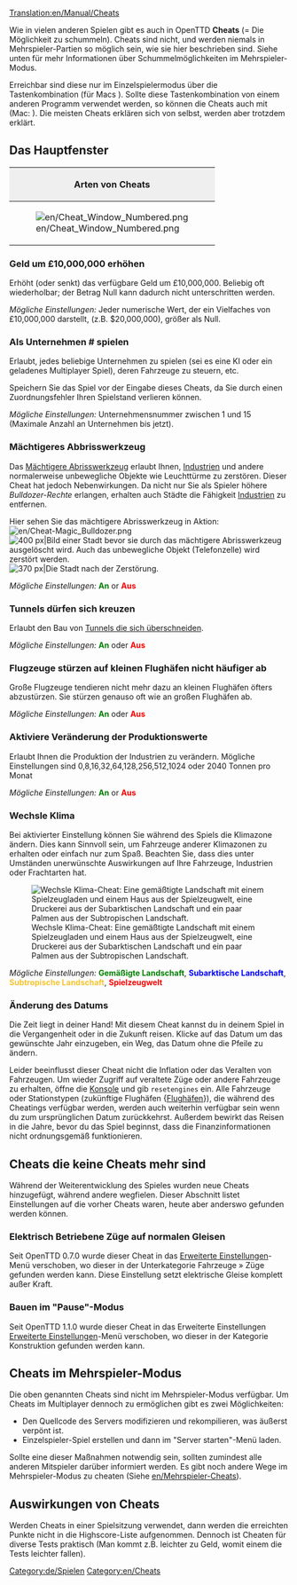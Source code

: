 [[Translation:en/Manual/Cheats]]

[[Category:de/Spielen]]
[[Category:en/Cheats]]
<!--{{Table of contents}} //Muss die rein? Kann sich der Benutzer doch auch einstellen.-->

{{de/Übersetzung|Cheats|99}}

Wie in vielen anderen Spielen gibt es auch in OpenTTD '''Cheats''' (= Die Möglichkeit zu schummeln). Cheats sind nicht, und werden niemals in Mehrspieler-Partien so möglich sein, wie sie hier beschrieben sind. Siehe unten für mehr Informationen über Schummelmöglichkeiten im Mehrspieler-Modus.

{{en/Warning| Mit Cheats betrügt man seine Mitspieler. Man beachte, dass diese Schande für alle Ewigkeit in Erinnerung bleiben wird. (Das bedeutet, dass die Benutzung von Cheats in deinem Speicherstand vermerkt wird).}}

Erreichbar sind diese nur im Einzelspielermodus über die Tastenkombination {{en/Keypress|Strg|Alt|C}} (für Macs {{en/Keypress|Strg|Cmd|C}}). Sollte diese Tastenkombination von einem anderen Programm verwendet werden, so können die Cheats auch mit {{en/Keypress|Strg|Alt|Windows|C}} (Mac: {{en/Keypress|Strg|Alt⌥|C}}).
Die meisten Cheats erklären sich von selbst, werden aber trotzdem erklärt.


==Das Hauptfenster==
{|border="2" cellspacing="4" cellpadding="3" rules="all" style="margin:1em 1em 1em 0; border:solid 1px #AAAAAA;"
!colspan="4" style="background:#efefef;"| Arten von Cheats
|-
| rowspan="10"|[[File:en/Cheat Window Numbered.png|frame|center]]
| style="background:#efefef;"|'''Type'''
|-
| [[en/Manual/Cheats#increase-money-by-ps10000000|1. Mehr Geld]]
|-
| [[en/Manual/Cheats#playing-as-company|2. Als Unternehmen # spielen]]
|-
| [[en/Manual/Cheats#magic-bulldozer|3. Mächtigeres Abrisswerkzeug]]
|-
| [[en/Manual/Cheats#tunnels-may-cross-each-other|4. Tunnel dürfen sich kreuzen]]
|-
| [[en/Manual/Cheats#jetplanes-will-not-crash-frequently-on-small-airports|5. Große Flugzeuge stürzen auf kleinen Flughäfen nicht öfter ab]]
|-
| [[en/Manual/Cheats#enable-modifying-production-values|6. Produktionswerte modifizieren]]
|-
| [[en/Manual/Cheats#switch-climate|7. Klima ändern]]
|-
| [[en/Manual/Cheats#change-date|8. Datum ändern]]
|}

===Geld um £10,000,000 erhöhen===
Erhöht (oder senkt) das verfügbare Geld um £10,000,000. Beliebig oft wiederholbar; der Betrag Null kann dadurch nicht unterschritten werden.

''Mögliche Einstellungen:'' Jeder numerische Wert, der ein Vielfaches von £10,000,000 darstellt, (z.B. $20,000,000), größer als Null.

===Als Unternehmen # spielen===
Erlaubt, jedes beliebige Unternehmen zu spielen (sei es eine KI oder ein geladenes Multiplayer Spiel), deren Fahrzeuge zu steuern, etc.

Speichern Sie das Spiel vor der Eingabe dieses Cheats, da Sie durch einen Zuordnungsfehler Ihren Spielstand verlieren können.

''Mögliche Einstellungen:'' Unternehmensnummer zwischen 1 und 15 (Maximale Anzahl an Unternehmen bis jetzt).

===Mächtigeres Abbrisswerkzeug===
Das [[de/Mächtigeres Abrisswerkzeug|Mächtigere Abrisswerkzeug]] erlaubt Ihnen, [[de/Manual/Industrie|Industrien]] und andere normalerweise unbewegliche Objekte wie Leuchttürme zu zerstören. Dieser Cheat hat jedoch Nebenwirkungen. Da nicht nur Sie als Spieler höhere ''Bulldozer-Rechte'' erlangen, erhalten auch Städte die Fähigkeit [[de/Manual/Industrie|Industrie]]n zu entfernen. 

Hier sehen Sie das mächtigere Abrisswerkzeug in Aktion: [[File:en/Cheat-Magic Bulldozer.png]]
[[File:en/Town Before.png|thumb|left|400 px|Bild einer Stadt bevor sie durch das mächtigere Abrisswerkzeug ausgelöscht wird. Auch das unbewegliche Objekt (Telefonzelle) wird zerstört werden.]]
[[File:en/Town After.png|thumb|center|370 px|Die Stadt nach der Zerstörung.]]
{{en/-}}

''Mögliche Einstellungen:'' <span style="color:green">'''An'''</span> or <span style="color:red">'''Aus'''</span>

===Tunnels dürfen sich kreuzen===
Erlaubt den Bau von [[de/Kreuzende Tunnels|Tunnels die sich überschneiden]].

''Mögliche Einstellungen:'' <span style="color:green">'''An'''</span> oder <span style="color:red">'''Aus'''</span>

===Flugzeuge stürzen auf kleinen Flughäfen nicht häufiger ab===
Große Flugzeuge tendieren nicht mehr dazu an kleinen Flughäfen öfters abzustürzen. Sie stürzen genauso oft wie an großen Flughäfen ab.

''Mögliche Einstellungen:'' <span style="color:green">'''An'''</span> oder <span style="color:red">'''Aus'''</span>

===Aktiviere Veränderung der Produktionswerte===
Erlaubt Ihnen die Produktion der Industrien zu verändern. Mögliche Einstellungen sind 0,8,16,32,64,128,256,512,1024 oder 2040 Tonnen pro Monat

''Mögliche Einstellungen:'' <span style="color:green">'''An'''</span> or <span style="color:red">'''Aus'''</span>

===Wechsle Klima===
Bei aktivierter Einstellung können Sie während des Spiels die Klimazone ändern. Dies kann Sinnvoll sein, um Fahrzeuge anderer Klimazonen zu erhalten oder einfach nur zum Spaß. Beachten Sie, dass dies unter Umständen unerwünschte Auswirkungen auf Ihre Fahrzeuge, Industrien oder Frachtarten hat.

[[File:en/Switch climate.png|center|frame|Wechsle Klima-Cheat: Eine gemäßtigte Landschaft mit einem Spielzeugladen und einem Haus aus der Spielzeugwelt, eine Druckerei aus der Subarktischen Landschaft und ein paar Palmen aus der Subtropischen Landschaft.]]

''Mögliche Einstellungen:'' <span style="color:green">'''Gemäßigte Landschaft'''</span>, <span style="color:blue">'''Subarktische Landschaft'''</span>, <span style="color:#f4c430">'''Subtropische Landschaft'''</span>, <span style="color:red">'''Spielzeugwelt'''</span>

===Änderung des Datums===
Die Zeit liegt in deiner Hand! Mit diesem Cheat kannst du in deinem Spiel in die Vergangenheit oder in die Zukunft reisen. Klicke auf das Datum um das gewünschte Jahr einzugeben, ein Weg, das Datum ohne die Pfeile zu ändern.

Leider beeinflusst dieser Cheat nicht die Inflation oder das Veralten von Fahrzeugen. Um wieder Zugriff auf veraltete Züge oder andere Fahrzeuge zu erhalten, öffne die [[de/Manual/Konsole|Konsole]] und gib <code>resetengines</code> ein. Alle Fahrzeuge oder Stationstypen (zukünftige Flughäfen {[[de/Manual/Flughafenbau|Flughäfen]]}), die während des Cheatings verfügbar werden, werden auch weiterhin verfügbar sein wenn du zum ursprünglichen Datum zurückkehrst.
Außerdem bewirkt das Reisen in die Jahre, bevor du das Spiel beginnst, dass die Finanzinformationen nicht ordnungsgemäß funktionieren.

==Cheats die keine Cheats mehr sind==
Während der Weiterentwicklung des Spieles wurden neue Cheats hinzugefügt, während andere wegfielen. Dieser Abschnitt listet Einstellungen auf die vorher Cheats waren, heute aber anderswo gefunden werden können. 

===Elektrisch Betriebene Züge auf normalen Gleisen===
Seit OpenTTD 0.7.0 wurde dieser Cheat in das [[de/Archive/Manual/Settings/Erweiterte Einstellungen|Erweiterte Einstellungen]]-Menü verschoben, wo dieser in der Unterkategorie Fahrzeuge &raquo; Züge gefunden werden kann. Diese Einstellung setzt elektrische Gleise komplett außer Kraft.

===Bauen im "Pause"-Modus===
Seit OpenTTD 1.1.0 wurde dieser Cheat in das Erweiterte Einstellungen [[de/Archive/Manual/Settings/Erweiterte Einstellungen|Erweiterte Einstellungen]]-Menü verschoben, wo dieser in der Kategorie Konstruktion gefunden werden kann.

==Cheats im Mehrspieler-Modus==
Die oben genannten Cheats sind nicht im Mehrspieler-Modus verfügbar. Um Cheats im Multiplayer dennoch zu ermöglichen gibt es zwei Möglichkeiten:
* Den Quellcode des Servers modifizieren und rekompilieren, was äußerst verpönt ist.
* Einzelspieler-Spiel erstellen und dann im "Server starten"-Menü laden.
Sollte eine dieser Maßnahmen notwendig sein, sollten zumindest alle anderen Mitspieler darüber informiert werden.
Es gibt noch andere Wege im Mehrspieler-Modus zu cheaten (Siehe [[en/Mehrspieler-Cheats]]).

==Auswirkungen von Cheats==
Werden Cheats in einer Spielsitzung verwendet, dann werden die erreichten Punkte nicht in die Highscore-Liste aufgenommen. Dennoch ist Cheaten für diverse Tests praktisch (Man kommt z.B. leichter zu Geld, womit einem die Tests leichter fallen).